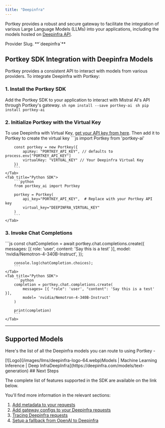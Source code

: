 ```yaml
---
title: "Deepinfra"
---
```


Portkey provides a robust and secure gateway to facilitate the integration of various Large Language Models (LLMs) into your applications, including the models hosted on [Deepinfra API](https://deepinfra.com/models/text-generation).

<Note>
Provider Slug. **`deepinfra`**
</Note>

## Portkey SDK Integration with Deepinfra Models

Portkey provides a consistent API to interact with models from various providers. To integrate Deepinfra with Portkey:

### 1\. Install the Portkey SDK

Add the Portkey SDK to your application to interact with Mistral AI's API through Portkey's gateway.
<Tabs>
    <Tab title="NodeJS">
        ```sh
        npm install --save portkey-ai
        ```
    </Tab>
    <Tab title="Python">
        ```sh
        pip install portkey-ai
        ```
    </Tab>

  </Tabs>



### 2\. Initialize Portkey with the Virtual Key

To use Deepinfra with Virtual Key, [get your API key from here](https://deepinfra.com/dash/api%5Fkeys). Then add it to Portkey to create the virtual key
<Tabs>
    <Tab title="NodeJS SDK">
        ```js
        import Portkey from 'portkey-ai'

        const portkey = new Portkey({
            apiKey: "PORTKEY_API_KEY", // defaults to process.env["PORTKEY_API_KEY"]
            virtualKey: "VIRTUAL_KEY" // Your Deepinfra Virtual Key
        })
        ```
    </Tab>
    <Tab title="Python SDK">
        ```python
        from portkey_ai import Portkey

        portkey = Portkey(
            api_key="PORTKEY_API_KEY",  # Replace with your Portkey API key
            virtual_key="DEEPINFRA_VIRTUAL_KEY"
        )
        ```
    </Tab>

  </Tabs>




### 3\. Invoke Chat Completions
<Tabs>
    <Tab title="NodeJS SDK">
        ```js
        const chatCompletion = await portkey.chat.completions.create({
            messages: [{ role: 'user', content: 'Say this is a test' }],
            model: 'nvidia/Nemotron-4-340B-Instruct',
        });

        console.log(chatCompletion.choices);
        ```
    </Tab>
    <Tab title="Python SDK">
        ```python
        completion = portkey.chat.completions.create(
            messages= [{ "role": 'user', "content": 'Say this is a test' }],
            model= 'nvidia/Nemotron-4-340B-Instruct'
        )

        print(completion)
        ```
    </Tab>

  </Tabs>




---

## Supported Models

Here's the list of all the Deepinfra models you can route to using Portkey -

<Info>
[![Logo](/images/llms/deepinfra-logo-64.webp)Models | Machine Learning Inference | Deep InfraDeepInfra](https://deepinfra.com/models/text-generation)
</Info>
## Next Steps

The complete list of features supported in the SDK are available on the link below.
<Card title="SDK" href="/docs/api-reference/portkey-sdk-client">
</Card>

You'll find more information in the relevant sections:

1. [Add metadata to your requests](/docs/product/observability/metadata)
2. [Add gateway configs to your Deepinfra](/docs/product/ai-gateway/configs)[ requests](/docs/product/ai-gateway/configs)
3. [Tracing Deepinfra requests](/docs/product/observability/traces)
4. [Setup a fallback from OpenAI to Deepinfra](/docs/product/ai-gateway/fallbacks)
